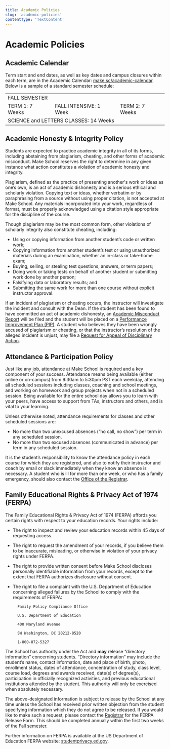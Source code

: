 ```yaml
---
title: Academic Policies
slug: 'academic-policies'
contentType: 'TextContent'
---
```


# Academic Policies

## Academic Calendar

Term start and end dates, as well as key dates and campus closures within each term, are in the
Academic Calendar: [make.sc/academic-calendar](http://make.sc/academic-calendar). Below is a sample
of a standard semester schedule:

<table>
  <tr>
    <td colspan="3">FALL SEMESTER</td>
  </tr>
  <tr>
    <td>TERM 1: 7 Weeks</td>
    <td>FALL INTENSIVE: 1 Week</td>
    <td>TERM 2: 7 Weeks</td>
  </tr>
  <tr>
    <td colspan="3">SCIENCE and LETTERS CLASSES: 14 Weeks</td>
  </tr>
</table>

## Academic Honesty & Integrity Policy

Students are expected to practice academic integrity in all of its forms, including abstaining from
plagiarism, cheating, and other forms of academic misconduct. Make School reserves the right to
determine in any given instance what action constitutes a violation of academic honesty and
integrity.

Plagiarism, defined as the practice of presenting another's work or ideas as one’s own, is an act of
academic dishonesty and is a serious ethical and scholarly violation. Copying text or ideas, whether
verbatim or by paraphrasing from a source without using proper citation, is not accepted at Make
School. Any materials incorporated into your work, regardless of format, must be properly
acknowledged using a citation style appropriate for the discipline of the course.

Though plagiarism may be the most common form, other violations of scholarly integrity also
constitute cheating, including:

- Using or copying information from another student’s code or written work;
- Copying information from another student’s test or using unauthorized materials during an
  examination, whether an in-class or take-home exam;
- Buying, selling, or stealing test questions, answers, or term papers;
- Doing work or taking tests on behalf of another student or submitting work done by another person;
- Falsifying data or laboratory results; and
- Submitting the same work for more than one course without explicit instructor approval.

If an incident of plagiarism or cheating occurs, the instructor will investigate the incident and
consult with the Dean. If the student has been found to have committed an act of academic
dishonesty, an [Academic Misconduct Report](https://make.sc/academic-misconduct-report) will be
filed and the student will be placed on a
[Performance Improvement Plan (PIP)](../student-conduct-policies/disciplinary-action-academic-conduct).
A student who believes they have been wrongly accused of plagiarism or cheating, or that the
instructor’s resolution of the alleged incident is unjust, may file a
[Request for Appeal of Disciplinary Action](../student-conduct-policies/disciplinary-action-academic-conduct).

## Attendance & Participation Policy

Just like any job, attendance at Make School is required and a key component of your success.
Attendance means being available (either online or on-campus) from 9:30am to 5:30pm PST each
weekday, attending all scheduled sessions including classes, coaching and school meetings, and
working on homework and group projects when not in a scheduled session. Being available for the
entire school day allows you to learn with your peers, have access to support from TAs, instructors
and others, and is vital to your learning.

Unless otherwise noted, attendance requirements for classes and other scheduled sessions are:

- No more than two unexcused absences (“no call, no show”) per term in any scheduled session.
- No more than two excused absences (communicated in advance) per term in any scheduled session.

It is the student’s responsibility to know the attendance policy in each course for which they are
registered, and also to notify their instructor and coach by email or slack immediately when they
know an absence is necessary. A student who is ill for more than one week, or who has a family
emergency, should also contact the [Office of the Registrar](mailto:registrar@makeschool.org).

## Family Educational Rights & Privacy Act of 1974 (FERPA)

The Family Educational Rights & Privacy Act of 1974 (FERPA) affords you certain rights with respect
to your education records. Your rights include:

- The right to inspect and review your education records within 45 days of requesting access.
- The right to request the amendment of your records, if you believe them to be inaccurate,
  misleading, or otherwise in violation of your privacy rights under FERPA.
- The right to provide written consent before Make School discloses personally identifiable
  information from your records, except to the extent that FERPA authorizes disclosure without
  consent.
- The right to file a complaint with the U.S. Department of Education concerning alleged failures by
  the School to comply with the requirements of FERPA:

        Family Policy Compliance Office

        U.S. Department of Education

        400 Maryland Avenue

        SW Washington, DC 20212-8520

        1-800-872-5327

The School has authority under the Act and **may** release “directory information” concerning
students. “Directory information” may include the student’s name, contact information, date and
place of birth, photo, enrollment status, dates of attendance, concentration of study, class level,
course load, degrees and awards received, date(s) of degree(s), participation in officially
recognized activities, and previous educational institutions attended by the student. This authority
will only be exercised when absolutely necessary.

The above-designated information is subject to release by the School at any time unless the School
has received prior written objection from the student specifying information which they do not agree
to be released. If you would like to make such a request, please contact the
[Registrar](mailto:registrar@makeschool.org) for the FERPA Release Form. This should be completed
annually within the first two weeks of the Fall semester.

Further information on FERPA is available at the US Department of Education FERPA website:
[studentprivacy.ed.gov](http://studentprivacy.ed.gov).
